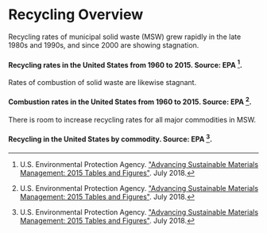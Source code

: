 # Recycling Overview

Recycling rates of municipal solid waste (MSW) grew rapidly in the late 1980s and 1990s, and since 2000 are showing stagnation.

#### Recycling rates in the United States from 1960 to 2015. Source: EPA [^1].

Rates of combustion of solid waste are likewise stagnant.

#### Combustion rates in the United States from 1960 to 2015. Source: EPA [^1].

There is room to increase recycling rates for all major commodities in MSW.

#### Recycling in the United States by commodity. Source: EPA [^1].

[^1]: U.S. Environmental Protection Agency. ["Advancing Sustainable Materials Management: 2015 Tables and Figures"](https://www.epa.gov/facts-and-figures-about-materials-waste-and-recycling/advancing-sustainable-materials-management). July 2018.